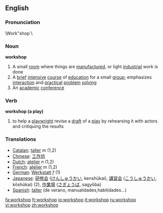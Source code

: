 ==English==
===Pronunciation===
\Work"shop`\
===Noun===
'''workshop'''
#A small [[room]] where things are [[manufacture]]d, or light [[industrial]] work is done
#A [[brief]] [[intensive]] [[course]] of [[education]] for a small [[group]]; emphasizes [[interaction]] and [[practical]] [[problem]] [[solving]]
#An [[academic]] [[conference]]
===Verb===
'''workshop (a play)'''
#to help a [[playwright]] revise a [[draft]] of a [[play]] by rehearsing it with actors and critiquing the results
===Translations===
*[[Catalan]]: [[taller]] ''m'' (1,2)
*[[Chinese]]: [[工作坊]]
*[[Dutch]]: [[atelier]] ''n'' (1,2)
*[[French]]: [[atelier]] ''m'' (1,2)
*[[German]]: [[Werkstatt]] ''f'' (1)
*[[Japanese]]: [[研修会]] ([[けんしゅうかい]], kenshūkai), [[講習会]] ([[こうしゅうかい]], kōshūkai) (2), [[作業場]] ([[さぎょうば]], sagyōba)
*[[Spanish]]: [[taller]] (de verano, manualidades,habilidades...)

[[fa:workshop]]
[[fr:workshop]]
[[io:workshop]]
[[it:workshop]]
[[ru:workshop]]
[[vi:workshop]]
[[zh:workshop]]